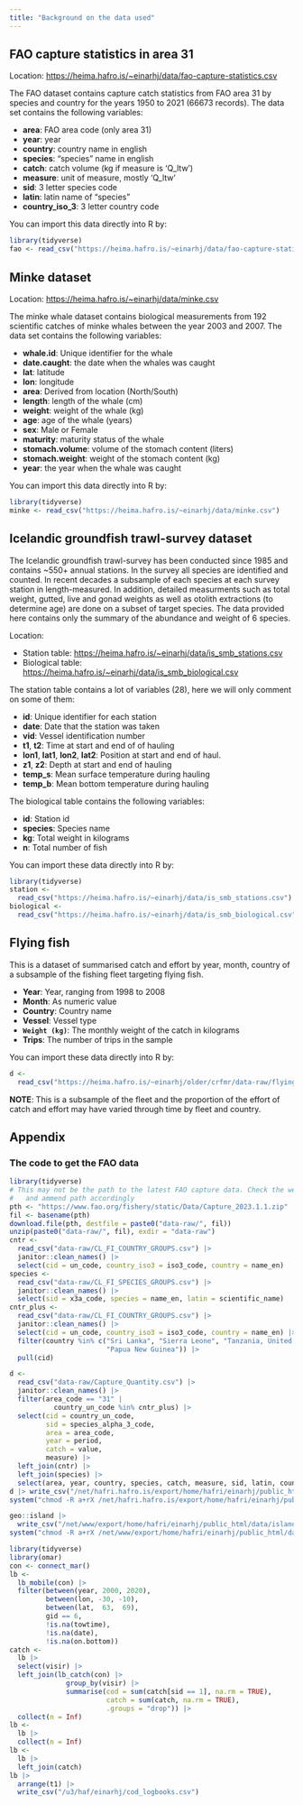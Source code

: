 ```yaml
---
title: "Background on the data used"
---
```


## FAO capture statistics in area 31

Location: <https://heima.hafro.is/~einarhj/data/fao-capture-statistics.csv>

The FAO dataset contains capture catch statistics from FAO area 31 by species and country for the years 1950 to 2021 (66673 records). The data set contains the following variables:

-   **area**: FAO area code (only area 31)
-   **year**: year
-   **country**: country name in english
-   **species**: "species" name in english
-   **catch**: catch volume (kg if measure is 'Q_ltw')
-   **measure**: unit of measure, mostly 'Q_ltw'
-   **sid**: 3 letter species code
-   **latin**: latin name of "species"
-   **country_iso_3**: 3 letter country code

You can import this data directly into R by:

```r
library(tidyverse)
fao <- read_csv("https://heima.hafro.is/~einarhj/data/fao-capture-statistics.csv")
```

## Minke dataset {#minke-dataset}

Location: <https://heima.hafro.is/~einarhj/data/minke.csv>

The minke whale dataset contains biological measurements from 192 scientific catches of minke whales between the year 2003 and 2007. The data set contains the following variables:

-   **whale.id**: Unique identifier for the whale
-   **date.caught**: the date when the whales was caught
-   **lat**: latitude
-   **lon**: longitude
-   **area**: Derived from location (North/South)
-   **length**: length of the whale (cm)
-   **weight**: weight of the whale (kg)
-   **age**: age of the whale (years)
-   **sex**: Male or Female
-   **maturity**: maturity status of the whale
-   **stomach.volume**: volume of the stomach content (liters)
-   **stomach.weight**: weight of the stomach content (kg)
-   **year**: the year when the whale was caught

You can import this data directly into R by:

```r
library(tidyverse)
minke <- read_csv("https://heima.hafro.is/~einarhj/data/minke.csv")
```

## Icelandic groundfish trawl-survey dataset

The Icelandic groundfish trawl-survey has been conducted since 1985 and contains ~550+ annual stations. In the survey all species are identified and counted. In recent decades a subsample of each species at each survey station in length-measured. In addition, detailed measurments such as total weight, gutted, live and gonad weights as well as otolith extractions (to determine age) are done on a subset of target species. The data provided here contains only the summary of the abundance and weight of 6 species.

Location: 

* Station table: <https://heima.hafro.is/~einarhj/data/is_smb_stations.csv>
* Biological table: <https://heima.hafro.is/~einarhj/data/is_smb_biological.csv>


The station table contains a lot of variables (28), here we will only comment on some of them:

* **id**: Unique identifier for each station
* **date**: Date that the station was taken
* **vid**: Vessel identification number
* **t1**, **t2**: Time at start and end of of hauling
* **lon1**, **lat1**, **lon2**, **lat2**: Position at start and end of haul.
* **z1**, **z2**: Depth at start and end of hauling
* **temp_s**: Mean surface temperature during hauling
* **temp_b**: Mean bottom  temperature during hauling

The biological table contains the following variables:

* **id**: Station id
* **species**: Species name
* **kg**: Total weight in kilograms
* **n**: Total number of fish

You can import these data directly into R by:

```r
library(tidyverse)
station <- 
  read_csv("https://heima.hafro.is/~einarhj/data/is_smb_stations.csv")
biological <- 
  read_csv("https://heima.hafro.is/~einarhj/data/is_smb_biological.csv")
```

## Flying fish

This is a dataset of summarised catch and effort by year, month, country of a subsample of the fishing fleet targeting flying fish.

* **Year**: Year, ranging from 1998 to 2008
* **Month**: As numeric value
* **Country**: Country name
* **Vessel**: Vessel type
* **`Weight (kg)`**: The monthly weight of the catch in kilograms
* **Trips**: The number of trips in the sample

You can import these data directly into R by:

```r
d <- 
  read_csv("https://heima.hafro.is/~einarhj/older/crfmr/data-raw/flyingfish.csv")
```

**NOTE**: This is a subsample of the fleet and the proportion of the effort of catch and effort may have varied through time by fleet and country.


## Appendix

### The code to get the FAO data

```r
library(tidyverse)
# This may not be the path to the latest FAO capture data. Check the website
#   and ammend path accordingly
pth <- "https://www.fao.org/fishery/static/Data/Capture_2023.1.1.zip"
fil <- basename(pth)
download.file(pth, destfile = paste0("data-raw/", fil))
unzip(paste0("data-raw/", fil), exdir = "data-raw")
cntr <-
  read_csv("data-raw/CL_FI_COUNTRY_GROUPS.csv") |>
  janitor::clean_names() |>
  select(cid = un_code, country_iso3 = iso3_code, country = name_en)
species <-
  read_csv("data-raw/CL_FI_SPECIES_GROUPS.csv") |>
  janitor::clean_names() |>
  select(sid = x3a_code, species = name_en, latin = scientific_name)
cntr_plus <-
  read_csv("data-raw/CL_FI_COUNTRY_GROUPS.csv") |>
  janitor::clean_names() |>
  select(cid = un_code, country_iso3 = iso3_code, country = name_en) |> 
  filter(country %in% c("Sri Lanka", "Sierra Leone", "Tanzania, United Rep. of",
                        "Papua New Guinea")) |> 
  pull(cid)

d <-
  read_csv("data-raw/Capture_Quantity.csv") |>
  janitor::clean_names() |>
  filter(area_code == "31" |
           country_un_code %in% cntr_plus) |>
  select(cid = country_un_code,
         sid = species_alpha_3_code,
         area = area_code,
         year = period,
         catch = value,
         measure) |>
  left_join(cntr) |>
  left_join(species) |> 
  select(area, year, country, species, catch, measure, sid, latin, country_iso3)
d |> write_csv("/net/hafri.hafro.is/export/home/hafri/einarhj/public_html/data/fao-capture-statistics.csv")
system("chmod -R a+rX /net/hafri.hafro.is/export/home/hafri/einarhj/public_html/data/")
```

```r
geo::island |> 
  write_csv("/net/www/export/home/hafri/einarhj/public_html/data/island.csv")
system("chmod -R a+rX /net/www/export/home/hafri/einarhj/public_html/data/")
```

```r
library(tidyverse)
library(omar)
con <- connect_mar()
lb <- 
  lb_mobile(con) |>
  filter(between(year, 2000, 2020),
         between(lon, -30, -10),
         between(lat,  63,  69),
         gid == 6,
         !is.na(towtime),
         !is.na(date),
         !is.na(on.bottom))
catch <- 
  lb |> 
  select(visir) |> 
  left_join(lb_catch(con) |> 
              group_by(visir) |> 
              summarise(cod = sum(catch[sid == 1], na.rm = TRUE),
                        catch = sum(catch, na.rm = TRUE),
                        .groups = "drop")) |> 
  collect(n = Inf)
lb <- 
  lb |> 
  collect(n = Inf)
lb <- 
  lb |> 
  left_join(catch)
lb |> 
  arrange(t1) |> 
  write_csv("/u3/haf/einarhj/cod_logbooks.csv")
```


